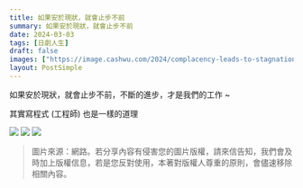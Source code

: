 ```yaml
---
title: 如果安於現狀，就會止步不前
summary: 如果安於現狀，就會止步不前
date: 2024-03-03
tags: [日劇人生]
draft: false
images: ["https://image.cashwu.com/2024/complacency-leads-to-stagnation/cover.webp"]
layout: PostSimple
---
```


如果安於現狀，就會止步不前，不斷的進步，才是我們的工作 ~

其實寫程式 (工程師) 也是一樣的道理

![](https://image.cashwu.com/2024/complacency-leads-to-stagnation/cover.webp)
![](https://image.cashwu.com/2024/complacency-leads-to-stagnation/02.webp)
![](https://image.cashwu.com/2024/complacency-leads-to-stagnation/03.webp)

> 圖片來源：網路。若分享內容有侵害您的圖片版權，請來信告知，我們會及時加上版權信息，若是您反對使用，本著對版權人尊重的原則，會儘速移除相關內容。
